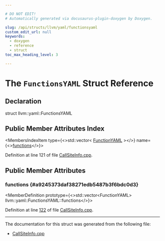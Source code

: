 ```yaml
---

# DO NOT EDIT!
# Automatically generated via docusaurus-plugin-doxygen by Doxygen.

slug: /api/structs/llvm/yaml/functionsyaml
custom_edit_url: null
keywords:
  - doxygen
  - reference
  - struct
toc_max_heading_level: 3

---
```





# The `FunctionsYAML` Struct Reference

<DoxygenPage pluginConfig={pluginConfig}>



## Declaration

<CodeBlock>struct llvm::yaml::FunctionsYAML</CodeBlock>

## Public Member Attributes Index

<MembersIndex>

<MembersIndexItem
  type={<>std::vector&lt; <a href="/docs/api/structs/llvm/yaml/functionyaml">FunctionYAML</a> &gt;</>}
  name={<><a href="#a9245373daf38271edb5487b3f6bdc0d3">functions</a></>}>
</MembersIndexItem>

</MembersIndex>


Definition at line 121 of file <a href="/docs/api/files/lib/lib/debuginfo/lib/debuginfo/gsym/callsiteinfo-cpp">CallSiteInfo.cpp</a>.

<SectionDefinition>

## Public Member Attributes

### functions {#a9245373daf38271edb5487b3f6bdc0d3}

<MemberDefinition
  prototype={<>std::vector&lt;FunctionYAML&gt; llvm::yaml::FunctionsYAML::functions</>}>

Definition at line <a href="/docs/api/files/lib/lib/debuginfo/lib/debuginfo/gsym/callsiteinfo-cpp/#l00122">122</a> of file <a href="/docs/api/files/lib/lib/debuginfo/lib/debuginfo/gsym/callsiteinfo-cpp">CallSiteInfo.cpp</a>.
</MemberDefinition>

</SectionDefinition>

<hr/>

The documentation for this struct was generated from the following file:

<ul>
<li><a href="/docs/api/files/lib/lib/debuginfo/lib/debuginfo/gsym/callsiteinfo-cpp">CallSiteInfo.cpp</a></li>
</ul>

</DoxygenPage>
